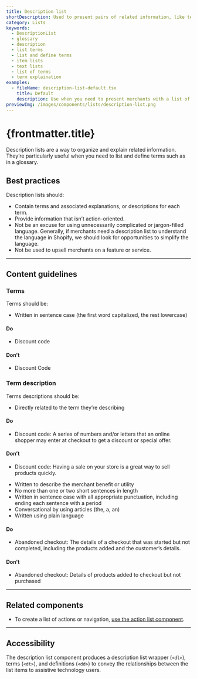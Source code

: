 ```yaml
---
title: Description list
shortDescription: Used to present pairs of related information, like terms and definitions, or names and values, in a list format.
category: Lists
keywords:
  - DescriptionList
  - glossary
  - description
  - list terms
  - list and define terms
  - item lists
  - text lists
  - list of terms
  - term explaination
examples:
  - fileName: description-list-default.tsx
    title: Default
    description: Use when you need to present merchants with a list of items or terms alongside descriptions and explanations.
previewImg: /images/components/lists/description-list.png
---
```


# {frontmatter.title}

<Lede>

Description lists are a way to organize and explain related information. They’re particularly useful when you need to list and define terms such as in a glossary.

</Lede>

<Examples />

<Props componentName={frontmatter.title} />

## Best practices

Description lists should:

- Contain terms and associated explanations, or descriptions for each term.
- Provide information that isn’t action-oriented.
- Not be an excuse for using unnecessarily complicated or jargon-filled language. Generally, if merchants need a description list to understand the language in Shopify, we should look for opportunities to simplify the language.
- Not be used to upsell merchants on a feature or service.

---

## Content guidelines

### Terms

Terms should be:

- Written in sentence case (the first word capitalized, the rest lowercase)

<DoDont>

#### Do

- Discount code

#### Don’t

- Discount Code

</DoDont>

### Term description

Terms descriptions should be:

- Directly related to the term they’re describing

<DoDont>

#### Do

- Discount code: A series of numbers and/or letters that an online shopper may enter at checkout to get a discount or special offer.

#### Don’t

- Discount code: Having a sale on your store is a great way to sell products quickly.

</DoDont>

- Written to describe the merchant benefit or utility
- No more than one or two short sentences in length
- Written in sentence case with all appropriate punctuation, including ending each sentence with a period
- Conversational by using articles (the, a, an)
- Written using plain language

<DoDont>

#### Do

- Abandoned checkout: The details of a checkout that was started but not completed, including the products added and the customer’s details.

#### Don’t

- Abandoned checkout: Details of products added to checkout but not purchased

</DoDont>

---

## Related components

- To create a list of actions or navigation, [use the action list component](/components/action-list).

---

## Accessibility

The description list component produces a description list wrapper (`<dl>`), terms (`<dt>`), and definitions (`<dd>`) to convey the relationships between the list items to assistive technology users.
